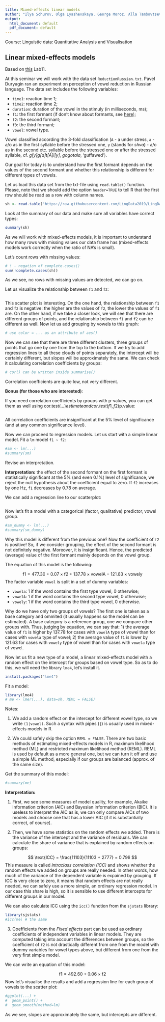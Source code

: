```yaml
---
title: Mixed-effects linear models
author: "Ilya Schurov, Olga Lyashevskaya, George Moroz, Alla Tambovtseva"
output:
  html_document: default
  pdf_document: default
---
```


Course: Linguistic data: Quantitative Analysis and Visualisation

## Linear mixed-effects models

Based on [this](https://github.com/LingData2019/LingData/blob/master/seminars/2019-04-13/Lab11.pdf) Lab11.

At this seminar we will work with the data set `ReductionRussian.txt`. Pavel Duryagin ran an experiment on perception of vowel reduction in Russian language. The data set includes the following variables:

* `time1`: reaction time 1;
* `time2`: reaction time 2;
* `duration`: duration of the vowel in the stimuly (in milliseconds, ms);
* `f1`: the first formant (if don't know about formants, see [here](https://home.cc.umanitoba.ca/~krussll/phonetics/acoustic/formants.html));
* `f2`: the second formant;
* `f3`: the third formant;
* `vowel`: vowel type.

Vowel classified according the 3-fold classification (`A` - a under stress, `a` - a/o as in the first syllable before the stressed one, `y` (stands for *shva*) - a/o as in the second etc. syllable before the stressed one or after the stressed syllable, cf. *g[y]g[a]t[A]l[y]*, *gogotala*, ‘guffawed’).

Our goal for today is to understand how the first formant depends on the values of the second formant and whether this relationship is different for different types of vowels. 

Let us load this data set from the txt-file using `read.table()` function. Please, note that we should add the option `header=TRUE` to tell R that the first row should be read as a row with column names.

```r
sh <- read.table("https://raw.githubusercontent.com/LingData2019/LingData/master/data/duryagin_ReductionRussian.txt", header=TRUE)
```

Look at the summary of our data and make sure all variables have correct types:

```r
summary(sh)
```

As we will work with mixed-effects models, it is important to understand how many rows with missing values our data frame has (mixed-effects models work correctly when the ratio of NA's is small).

Let's count rows with missing values:

```r
# ! - negation of complete.cases()
sum(!complete.cases(sh))
```

As we see, no rows with missing values are detected, we can go on.

Let us visualize the relationship between `f1` and `f2`:

```r

```

This scatter plot is interesting. On the one hand, the relationship between `f1` and `f2` is negative: the higher are the values of `f2`, the lower the values of `f1` are.  On the other hand, if we take a closer look, we will see that there are different groups of points, and the relationship between `f1` and `f2` can be different as well. Now let us add grouping by vowels to this graph:

```r
# use color = ... as an attribute of aes()
```

Now we can see that there are three different clusters, three groups of points that go one by one from the top to the bottom. If we try to add regression lines to all these clouds of points separately, the intercept will be certainly different, but slopes will be approximately the same. We can check it calculating correlation coefficients by groups:

```r
# cor() can be written inside summarise()

```

Correlation coefficients are quite low, not very different.

**Bonus (for those who are interested)**:

If you need correlation coefficients by groups with p-values, you can get them as well using cor.test(...)$estimate and cor.test(f1, f2)$p.value:

```r


```

All correlation coefficients are insignificant at the 5% level of significance (and at any common significance level).

Now we can proceed to regression models. Let us start with a simple linear model. Fit a `lm` model `f1 ~ f2`:

```r
#sm <- lm(...)
#summary(sm)
```

Revise an interpretation. 

**Interpretation:** the effect of the second formant on the first formant is statistically significant at the 5% (and even 0.1%) level of significance, we reject the null hypothesis about the coefficient equal to zero. If `f2` increases by one Hz, `f1` decreases by 0.78 on average.

We can add a regression line to our scatterplot:

```r

```

Now let's fit a model with a categorical (factor, qualitative) predictor, vowel group.

```r
#sm_dummy <- lm(...)
#summary(sm_dummy)
```

Why this model is different from the previous one? Now the coefficient of `f2` is positive! So, if we consider grouping, the effect of the second formant is not definitely negative. Moreover, it is insignificant. Hence, the predicted (average) value of the first formant mainly depends on the vowel group.

The equation of this model is the following:

$$
\text{f1} = 477.30 + 0.07 \times \text{f2} + 137.78 \times \text{vowelA} - 121.63 \times \text{vowely}
$$
The factor variable `vowel` is split in a set of dummy variables:

* `vowela`: 1 if the word contains the first type vowel, 0 otherwise;
* `vowelA`: 1 if the word contains the second type vowel, 0 otherwise;
* `vowely`: 1 if the word contains the third type vowel, 0 otherwise.

Why do we have only two groups of vowels? The first one is taken as a base category and ommited (it usually happens so the model can be estimated). A base category is a reference group, one we compare other groups with. Thus, judging by equation, we can say that: 1) the average value of `f1` is higher by 137.78 for cases with `vowelA` type of vowel than for cases with `vowela` type of vowel; 2) the average value of `f1` is lower by 121.63 for cases with `vowely` type of vowel than for cases with `vowela` type of vowel.

Now let us fit a new type of a model, a linear mixed-effects model with a random effect on the intercept for groups based on vowel type. So as to do this, we will need the library `lme4`, let's install it.

```r
install.packages("lme4")
```

Fit a model:

```r
library(lme4)
# me <- lmer(...), data=sh, REML = FALSE)
```

Notes: 

1. We add a random effect on the intercept for different vowel type, so we write `(1|vowel)`. Such a syntax with pipes (`|`) is usually used in mixed-effects models in R.

2. We could safely skip the option `REML = FALSE`. There are two basic methods of estimating mixed-effects models in R, maximum likelihood method (ML) and restricted maximum likelihood method (REML). REML is used by default as a more general one, but we can turn it off and use a simple ML method, especially if our groups are balanced (approx. of the same size).

Get the summary of this model:

```r
#summary(me)
```
**Interpretation:**

1. First, we see some measures of model quality, for example, Akaike information criterion (AIC) and Bayesian information criterion (BIC). It is useless to interpret the AIC as is, we can only compare AICs of two models and choose one that has a lower AIC (if it is substantially correct, of course).

2. Then, we have some statistics on the random effects we added. There is the variance of the intercept and the variance of residuals. We can calculate the share of variance that is explained by random effects on groups:

$$
\text{ICC} = \frac{11103}{11103 + 2777} = 0.799
$$
This measure is called *intraclass correlation (ICC)* and shows whether the random effects we added on groups are really needed. In other words, how much of the variance of the dependent variable is expained by grouping. If ICC is very close to zero, it means that random effects are not really needed, we can safely use a more simple, an ordinary regression model. In our case this share is high, so it is sensible to use different intercepts for different groups in our model.

We can also calculate ICC using the `icc()` function from the `sjstats` library:

```r
library(sjstats)
#icc(me) # the same
```

3. Coefficients from the *Fixed effects* part can be used as ordinary coefficients of independent variables in linear models. They are computed taking into account the differences between groups, so the coefficient of `f2` is not drastically different from one from the model with dummy variables for vowel types above, but different from one from the very first simple model.

We can write an equation of this model:

$$
\text{f1} = 492.60 + 0.06  \times \text{f2}
$$
Now let's visualise the results and add a regression line for each group of vowels to the scatter plot:

```r
#ggplot(...) + 
#  geom_point() +
#  geom_smooth(method=lm)
```

As we see, slopes are approximately the same, but intercepts are different.

